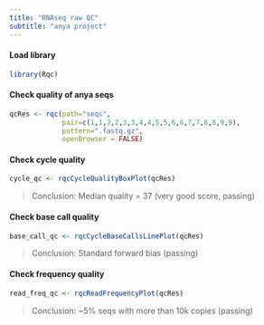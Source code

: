 ```yaml
---
title: "RNAseq raw QC"
subtitle: "anya project"
---
```

#### Load library
```r
library(Rqc)
```

#### Check quality of anya seqs
```r
qcRes <- rqc(path="seqs",
             pair=c(1,1,2,2,3,3,4,4,5,5,6,6,7,7,8,8,9,9),
             pattern=".fastq.gz",
             openBrowser = FALSE)
```

#### Check cycle quality
```r
cycle_qc <- rqcCycleQualityBoxPlot(qcRes)
```
> Conclusion: Median quality = 37 (very good score, passing)

#### Check base call quality
```r
base_call_qc <- rqcCycleBaseCallsLinePlot(qcRes)
```
> Conclusion: Standard forward bias (passing)

#### Check frequency quality
```r
read_freq_qc <- rqcReadFrequencyPlot(qcRes)
```
> Conclusion: ~5% seqs with more than 10k copies (passing)